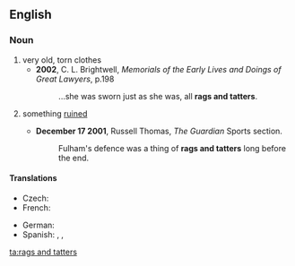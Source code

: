 ==English==

===Noun===
{{en-plural noun|head=[[rag]]s and [[tatter]]s}}

#very old, torn clothes
#*'''2002''',  C. L. Brightwell, ''Memorials of the Early Lives and Doings of Great Lawyers'', p.198
#*:...she was sworn just as she was, all '''rags and tatters'''.
# {{context|by extension|lang=en}} something [[ruined]]
#*'''December 17 2001''',  Russell Thomas, ''The Guardian'' Sports section.
#*:Fulham's defence was a thing of '''rags and tatters''' long before the end.

====Translations====
{{trans-top|very old, torn clothes}}
* Czech: {{t+|cs|hadry|m-p}}
* French: {{t+|fr|haillons|p}}
{{trans-mid}}
* German: {{t+|de|Lumpen|f-p}}
* Spanish: {{t+|es|andrajos|m-p}}, {{t|es|estrazas|f-p}}, {{t+|es|harapos|m-p}}
{{trans-bottom}}

[[ta:rags and tatters]]
